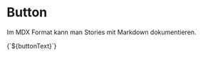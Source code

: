 
<Meta title="Components/Button mit Markdwon Doc" />

# Button

Im MDX Format kann man Stories mit Markdown dokumentieren.

<!-- Leider muss HTML immer als String eingefügt werden bei MDX Stories. Deshalb ist es hier mal so gelöst :)  -->

<Canvas>
  <Story name="negative">{`${buttonText}`}</Story>
</Canvas>
